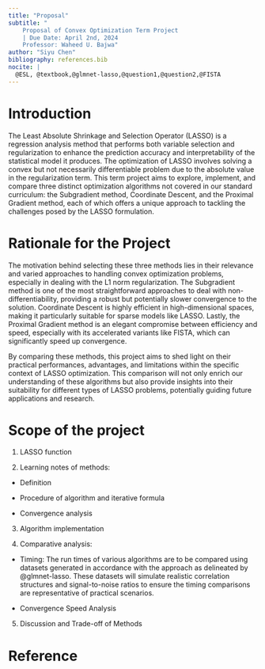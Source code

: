 ```yaml
---
title: "Proposal"
subtitle: "
    Proposal of Convex Optimization Term Project 
    | Due Date: April 2nd, 2024 
    Professor: Waheed U. Bajwa"
author: "Siyu Chen"
bibliography: references.bib
nocite: |
  @ESL, @textbook,@glmnet-lasso,@question1,@question2,@FISTA
---
```


# Introduction

The Least Absolute Shrinkage and Selection Operator (LASSO) is a regression analysis method that performs both variable selection and regularization to enhance the prediction accuracy and interpretability of the statistical model it produces. The optimization of LASSO involves solving a convex but not necessarily differentiable problem due to the absolute value in the regularization term. This term project aims to explore, implement, and compare three distinct optimization algorithms not covered in our standard curriculum: the Subgradient method, Coordinate Descent, and the Proximal Gradient method, each of which offers a unique approach to tackling the challenges posed by the LASSO formulation.


# Rationale for the Project

The motivation behind selecting these three methods lies in their relevance and varied approaches to handling convex optimization problems, especially in dealing with the L1 norm regularization. The Subgradient method is one of the most straightforward approaches to deal with non-differentiability, providing a robust but potentially slower convergence to the solution. Coordinate Descent is highly efficient in high-dimensional spaces, making it particularly suitable for sparse models like LASSO. Lastly, the Proximal Gradient method is an elegant compromise between efficiency and speed, especially with its accelerated variants like FISTA, which can significantly speed up convergence.

By comparing these methods, this project aims to shed light on their practical performances, advantages, and limitations within the specific context of LASSO optimization. This comparison will not only enrich our understanding of these algorithms but also provide insights into their suitability for different types of LASSO problems, potentially guiding future applications and research.

# Scope of the project

1. LASSO function

2. Learning notes of methods:

- Definition

- Procedure of algorithm and iterative formula

- Convergence analysis

3. Algorithm implementation

4. Comparative analysis:

- Timing: The run times of various algorithms are to be compared using datasets generated in accordance with the approach as delineated by @glmnet-lasso. These datasets will simulate realistic correlation structures and signal-to-noise ratios to ensure the timing comparisons are representative of practical scenarios.

- Convergence Speed Analysis

5. Discussion and Trade-off of Methods

# Reference


::: {#refs}
:::

